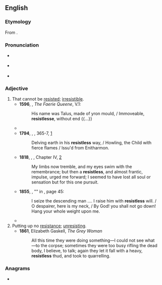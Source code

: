 ==English==

===Etymology===
From {{suffix|en|resist|less}}.

===Pronunciation===
* {{a|RP}} {{IPA|en|/ɹɪˈzɪstləs/}}
* {{a|GA}} {{IPA|en|/ɹəˈzɪstləs/}}
* {{hyphenation|en|re|sist|less}}

===Adjective===
{{en-adj}}

# That cannot be [[resist]]ed; [[irresistible]]. {{defdate|from 16th c.}}
#* '''1596''', {{w|Edmund Spenser}}, ''The Faerie Queene'', V.1:
#*: His name was Talus, made of yron mould, / Immoveable, '''resistlesse''', without end {{...}}
#* {{RQ:Milton Paradise Regained|book=Samson Agonistes|page=83|lines=415–420|passage=Maſters commands come with a power '''reſiſtleſs''' / To ſuch as owe them abſolute ſubjection; / And for a life who will not change his purpoſe? / (So mutable are all the ways of men) / Yet this be ſure, in nothing to comply / Scandalous or forbidden in our Law.}}
#* '''1794''', {{w|William Blake}}, ''{{w|The Book of Urizen}}'', 365-7, [http://www.bartleby.com/235/259.html]
#*: Delving earth in his '''resistless''' way, / Howling, the Child with fierce flames / Issu'd from Enitharmon.
#* '''1818''', {{w|Mary Shelley}}, ''{{w|Frankenstein}}'', Chapter IV, [http://www.gutenberg.org/files/42324/42324-h/42324-h.htm]
#*: My limbs now tremble, and my eyes swim with the remembrance; but then a '''resistless''', and almost frantic, impulse, urged me forward; I seemed to have lost all soul or sensation but for this one pursuit.
#* '''1855''', {{w|Walt Whitman}}, "{{w|Song of Myself}}" in ''{{w|Leaves of Grass}}'', page 45:
#*: I seize the descending man .... I raise him with '''resistless''' will. / O despairer, here is my neck, / By God! you shall not go down! Hang your whole weight upon me.
#* {{RQ:Carroll Sylvie and Bruno|chapter=&#91;Untitled poem&#93;|url=https://archive.org/details/sylviebruno00carr/page/n10/mode/1up|passage=Is all our Life, then, but a dream / Seen faintly in the golden gleam / Athwart Time's dark '''resistless''' stream?}}
# Putting up no [[resistance]]; [[unresisting]]. {{defdate|from 16th c.}}
#* '''1861''', Elizabeth Gaskell, ''The Grey Woman''
#*: All this time they were doing something—I could not see what—to the corpse; sometimes they were too busy rifling the dead body, I believe, to talk; again they let it fall with a heavy, '''resistless''' thud, and took to quarrelling.

===Anagrams===
* {{anagrams|en|a=eeilrsssst|sisterless}}